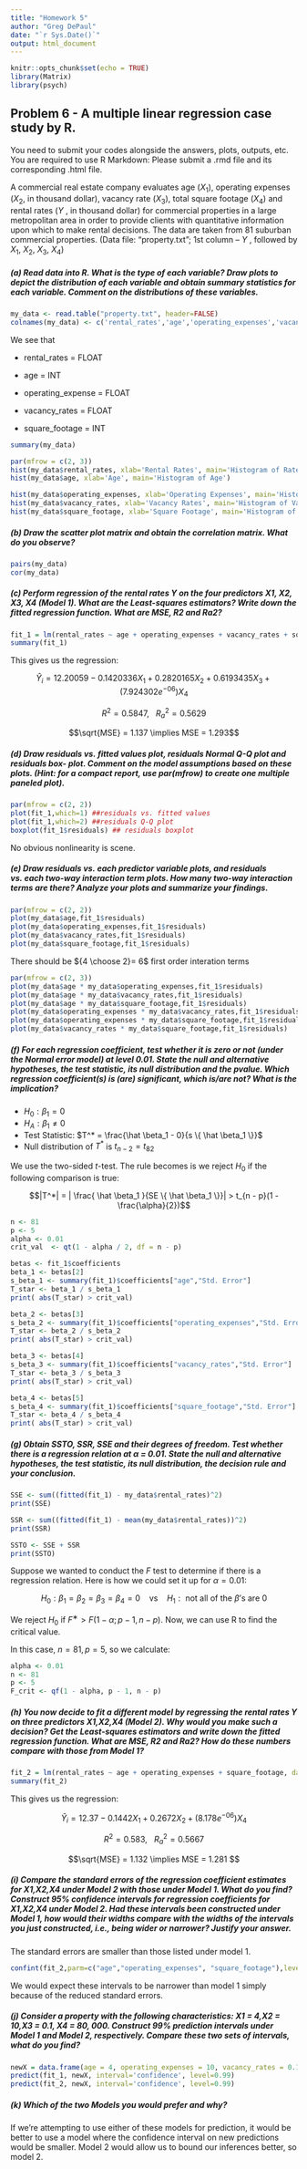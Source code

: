 ```yaml
---
title: "Homework 5"
author: "Greg DePaul"
date: "`r Sys.Date()`"
output: html_document
---
```


```r
knitr::opts_chunk$set(echo = TRUE)
library(Matrix)
library(psych)
```

## Problem 6 - A multiple linear regression case study by R.

You need to submit your codes alongside the answers, plots, outputs, etc. You are required to use R Markdown: Please submit a .rmd file and its corresponding .html file.

A commercial real estate company evaluates age ($X_1$), operating expenses ($X_2$, in thousand dollar), vacancy rate ($X_3$), total square footage ($X_4$) and rental rates ($Y$ , in thousand dollar) for commercial properties in a large metropolitan area in order to provide clients with quantitative information upon which to make rental decisions. The data are taken from 81 suburban commercial properties. (Data file: “property.txt”; 1st column – $Y$ , followed by $X_1$, $X_2$, $X_3$, $X_4$)

##### (a) Read data into R. What is the type of each variable? Draw plots to depict the distribution of each variable and obtain summary statistics for each variable. Comment on the distributions of these variables.

```r
my_data <- read.table("property.txt", header=FALSE)
colnames(my_data) <- c('rental_rates','age','operating_expenses','vacancy_rates','square_footage')
```

We see that 

- rental_rates = FLOAT

- age = INT 

- operating_expense = FLOAT

- vacancy_rates = FLOAT

- square_footage = INT

```r
summary(my_data)

par(mfrow = c(2, 3))
hist(my_data$rental_rates, xlab='Rental Rates', main='Histogram of Rates')
hist(my_data$age, xlab='Age', main='Histogram of Age')

hist(my_data$operating_expenses, xlab='Operating Expenses', main='Histogram of Operating Expenses')
hist(my_data$vacancy_rates, xlab='Vacancy Rates', main='Histogram of Vacancy Rates')
hist(my_data$square_footage, xlab='Square Footage', main='Histogram of Square Footage')
```

##### (b) Draw the scatter plot matrix and obtain the correlation matrix. What do you observe?

```r
pairs(my_data)
cor(my_data)
```

##### (c) Perform regression of the rental rates Y on the four predictors X1, X2, X3, X4 (Model 1). What are the Least-squares estimators? Write down the fitted regression function. What are MSE, R2 and Ra2?

```r
fit_1 = lm(rental_rates ~ age + operating_expenses + vacancy_rates + square_footage, data=my_data)
summary(fit_1)
```

This gives us the regression: 

$$\hat Y_i = 12.20059 - 0.1420336 X_1 + 0.2820165 X_2 + 0.6193435 X_3 + (7.924302e^{-06}) X_4 $$

$$R^2 = 0.5847, \ \ \ R_a^2 = 0.5629$$

$$\sqrt{MSE} = 1.137 \implies MSE = 1.293$$

##### (d) Draw residuals vs. fitted values plot, residuals Normal Q-Q plot and residuals box- plot. Comment on the model assumptions based on these plots. (Hint: for a compact report, use par(mfrow) to create one multiple paneled plot).

```r
par(mfrow = c(2, 2))
plot(fit_1,which=1) ##residuals vs. fitted values
plot(fit_1,which=2) ##residuals Q-Q plot
boxplot(fit_1$residuals) ## residuals boxplot
```

No obvious nonlinearity is scene. 

##### (e) Draw residuals vs. each predictor variable plots, and residuals vs. each two-way interaction term plots. How many two-way interaction terms are there? Analyze your plots and summarize your findings.

```r
par(mfrow = c(2, 2))
plot(my_data$age,fit_1$residuals)
plot(my_data$operating_expenses,fit_1$residuals)
plot(my_data$vacancy_rates,fit_1$residuals)
plot(my_data$square_footage,fit_1$residuals)
```

There should be ${4 \choose 2}= 6$ first order interation terms 

```r
par(mfrow = c(2, 3))
plot(my_data$age * my_data$operating_expenses,fit_1$residuals)
plot(my_data$age * my_data$vacancy_rates,fit_1$residuals)
plot(my_data$age * my_data$square_footage,fit_1$residuals)
plot(my_data$operating_expenses * my_data$vacancy_rates,fit_1$residuals)
plot(my_data$operating_expenses * my_data$square_footage,fit_1$residuals)
plot(my_data$vacancy_rates * my_data$square_footage,fit_1$residuals)
```

##### (f) For each regression coefficient, test whether it is zero or not (under the Normal error model) at level 0.01. State the null and alternative hypotheses, the test statistic, its null distribution and the pvalue. Which regression coefficient(s) is (are) significant, which is/are not? What is the implication?

- $H_0 : \beta_1 = 0$ 
- $H_A : \beta_1 \not = 0$
- Test Statistic: $T^* = \frac{\hat \beta_1 - 0}{s \{ \hat \beta_1 \}}$
- Null distribution of $T^*$ is $t_{n - 2} = t_{82}$


We use the two-sided $t$-test. The rule becomes is we reject $H_0$ if the following comparison is true:  

$$|T^*| = | \frac{ \hat \beta_1 }{SE \{ \hat \beta_1 \}}| > t_{n - p}(1 - \frac{\alpha}{2})$$

```r
n <- 81
p <- 5
alpha <- 0.01
crit_val  <- qt(1 - alpha / 2, df = n - p)

betas <- fit_1$coefficients
beta_1 <- betas[2]
s_beta_1 <- summary(fit_1)$coefficients["age","Std. Error"]
T_star <- beta_1 / s_beta_1
print( abs(T_star) > crit_val)
```

```r
beta_2 <- betas[3]
s_beta_2 <- summary(fit_1)$coefficients["operating_expenses","Std. Error"]
T_star <- beta_2 / s_beta_2
print( abs(T_star) > crit_val)
```

```r
beta_3 <- betas[4]
s_beta_3 <- summary(fit_1)$coefficients["vacancy_rates","Std. Error"]
T_star <- beta_3 / s_beta_3
print( abs(T_star) > crit_val)
```

```r
beta_4 <- betas[5]
s_beta_4 <- summary(fit_1)$coefficients["square_footage","Std. Error"]
T_star <- beta_4 / s_beta_4
print( abs(T_star) > crit_val)
```

##### (g) Obtain SSTO, SSR, SSE and their degrees of freedom. Test whether there is a regression relation at α = 0.01. State the null and alternative hypotheses, the test statistic, its null distribution, the decision rule and your conclusion.

```r
SSE <- sum((fitted(fit_1) - my_data$rental_rates)^2)
print(SSE)

SSR <- sum((fitted(fit_1) - mean(my_data$rental_rates))^2)
print(SSR)

SSTO <- SSE + SSR
print(SSTO)
```

Suppose we wanted to conduct the $F$ test to determine if there is a regression relation. Here is how we could set it up for $\alpha = 0.01$:

$$H_0: \beta_1= \beta_2= \beta_3 = \beta_4 =0 \ \ \ \text{ vs } \ \ \ H_1: \text{ not all of the } \beta \text{'s are } 0$$

We reject $H_0$ if $F^∗ > F(1− \alpha;p−1,n−p)$. Now, we can use R to find the critical value.

In this case, $n = 81, p = 5$, so we calculate: 

```r
alpha <- 0.01
n <- 81
p <- 5
F_crit <- qf(1 - alpha, p - 1, n - p)
```

##### (h) You now decide to fit a different model by regressing the rental rates Y on three predictors X1,X2,X4 (Model 2). Why would you make such a decision? Get the Least-squares estimators and write down the fitted regression function. What are MSE, R2 and Ra2? How do these numbers compare with those from Model 1?

```r
fit_2 = lm(rental_rates ~ age + operating_expenses + square_footage, data=my_data)
summary(fit_2)
```

This gives us the regression: 

$$\hat Y_i = 12.37 - 0.1442 X_1 + 0.2672 X_2 + (8.178e^{-06}) X_4 $$

$$R^2 = 0.583, \ \ \ R_a^2 = 0.5667 $$

$$\sqrt{MSE} = 1.132 \implies MSE = 1.281 $$

##### (i) Compare the standard errors of the regression coefficient estimates for X1,X2,X4 under Model 2 with those under Model 1. What do you find? Construct 95% confidence intervals for regression coefficients for X1,X2,X4 under Model 2. Had these intervals been constructed under Model 1, how would their widths compare with the widths of the intervals you just constructed, i.e., being wider or narrower? Justify your answer.

The standard errors are smaller than those listed under model 1. 

```r
confint(fit_2,parm=c("age","operating_expenses", "square_footage"),level=.95)
```

We would expect these intervals to be narrower than model 1 simply because of the reduced standard errors. 

##### (j) Consider a property with the following characteristics: X1 = 4,X2 = 10,X3 = 0.1, X4 = 80, 000. Construct 99% prediction intervals under Model 1 and Model 2, respectively. Compare these two sets of intervals, what do you find?

```r
newX = data.frame(age = 4, operating_expenses = 10, vacancy_rates = 0.1, square_footage = 80000)
predict(fit_1, newX, interval='confidence', level=0.99)
predict(fit_2, newX, interval='confidence', level=0.99)
```

##### (k) Which of the two Models you would prefer and why?

If we're attempting to use either of these models for prediction, it would be better to use a model where the confidence interval on new predictions would be smaller. Model 2 would allow us to bound our inferences better, so model 2. 
